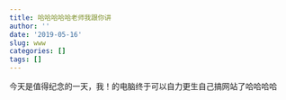 ```yaml
---
title: 哈哈哈哈哈老师我跟你讲
author: ''
date: '2019-05-16'
slug: www
categories: []
tags: []
---
```

今天是值得纪念的一天，我！的电脑终于可以自力更生自己搞网站了哈哈哈哈